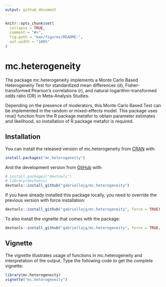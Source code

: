 ```yaml
---
output: github_document
---
```


<!-- README.md is generated from README.Rmd. Please edit that file -->

```r
knitr::opts_chunk$set(
  collapse = TRUE,
  comment = "#>",
  fig.path = "man/figures/README-",
  out.width = "100%"
)
```
# mc.heterogeneity

<!-- badges: start -->
<!-- badges: end -->

The package mc.heterogeneity implements a Monte Carlo Based Heterogeneity Test for standardized mean differences (d), Fisher-transformed Pearson's correlations (r), and natural-logarithm-transformed odds ratio (OR) in Meta-Analysis Studies. 

Depending on the presence of moderators, this Monte Carlo Based Test can be implemented in the random or mixed-effects model. This package uses rma() function from the R package metafor to obtain parameter estimates and likelihood, so installation of R package metafor is required.

## Installation

You can install the released version of mc.heterogeneity from [CRAN](https://CRAN.R-project.org) with:

``` r
install.packages("mc.heterogeneity")
```

And the development version from [GitHub](https://github.com/gabriellajg/mc.heterogeneity) with:

``` r
# install.packages("devtools")
# library(devtools)
devtools::install_github("gabriellajg/mc.heterogeneity")
```

If you have already installed this package locally, you need to override the previous version with force installation:

``` r
devtools::install_github("gabriellajg/mc.heterogeneity", force = TRUE)
```

To also install the vignette that comes with the package:

``` r
devtools::install_github("gabriellajg/mc.heterogeneity", force = TRUE, build_vignettes = TRUE)
```


## Vignette

The vignette illustrates usage of functions in mc.heterogeneity and interpretation of the output. Type the following code to get the complete vignette:

```r
library(mc.heterogeneity)
vignette("mc.heterogeneity")
```

